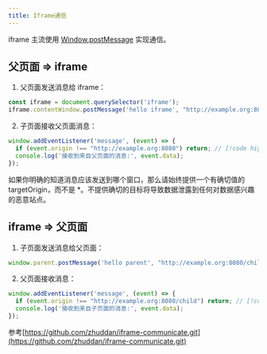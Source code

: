 ```yaml
---
title: Iframe通信
---
```


iframe 主流使用 [Window.postMessage](postMessage) 实现通信。

## 父页面 => iframe

1. 父页面发送消息给 iframe：

```js
const iframe = document.querySelector('iframe');
iframe.contentWindow.postMessage('hello iframe', "http://example.org:8080");
```

2. 子页面接收父页面消息：

```js
window.addEventListener('message', (event) => {
  if (event.origin !== "http://example.org:8080") return; // [!code highlight]
  console.log('接收到来自父页面的消息:', event.data);
});
```

<Alert type="info">
如果你明确的知道消息应该发送到哪个窗口，那么请始终提供一个有确切值的 targetOrigin，而不是 *。不提供确切的目标将导致数据泄露到任何对数据感兴趣的恶意站点。
</Alert>


## iframe => 父页面

1. 子页面发送消息给父页面：

```js
window.parent.postMessage('hello parent', "http://example.org:8080/child");
```

2. 父页面接收消息：

```js
window.addEventListener('message', (event) => {
  if (event.origin !== "http://example.org:8080/child") return; // [!code highlight]
  console.log('接收到来自子页面的消息:', event.data);
});
```

参考[https://github.com/zhuddan/iframe-communicate.git](https://github.com/zhuddan/iframe-communicate.git)
